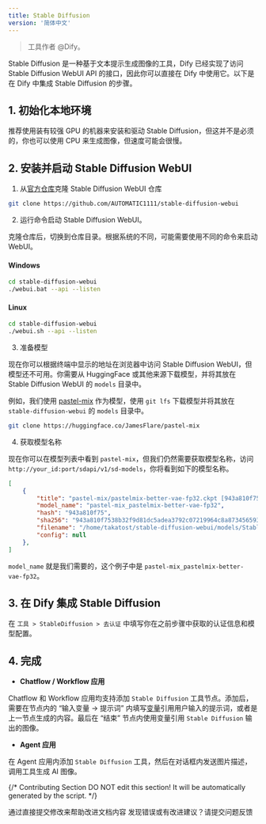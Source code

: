 ```yaml
---
title: Stable Diffusion
version: '简体中文'
---
```


> 工具作者 @Dify。

Stable Diffusion 是一种基于文本提示生成图像的工具，Dify 已经实现了访问 Stable Diffusion WebUI API 的接口，因此你可以直接在 Dify 中使用它。以下是在 Dify 中集成 Stable Diffusion 的步骤。

## 1. 初始化本地环境

推荐使用装有较强 GPU 的机器来安装和驱动 Stable Diffusion，但这并不是必须的，你也可以使用 CPU 来生成图像，但速度可能会很慢。

## 2. 安装并启动 Stable Diffusion WebUI

1. 从[官方仓库](https://github.com/AUTOMATIC1111/stable-diffusion-webui)克隆 Stable Diffusion WebUI 仓库
    
```bash
git clone https://github.com/AUTOMATIC1111/stable-diffusion-webui
```

2. 运行命令启动 Stable Diffusion WebUI。

克隆仓库后，切换到仓库目录。根据系统的不同，可能需要使用不同的命令来启动 WebUI。

#### Windows

```bash
cd stable-diffusion-webui
./webui.bat --api --listen
```

#### Linux
```bash
cd stable-diffusion-webui
./webui.sh --api --listen
```

3. 准备模型

现在你可以根据终端中显示的地址在浏览器中访问 Stable Diffusion WebUI，但模型还不可用。你需要从 HuggingFace 或其他来源下载模型，并将其放在 Stable Diffusion WebUI 的 `models` 目录中。

例如，我们使用 [pastel-mix](https://huggingface.co/JamesFlare/pastel-mix) 作为模型，使用 `git lfs` 下载模型并将其放在 `stable-diffusion-webui` 的 `models` 目录中。

```bash
git clone https://huggingface.co/JamesFlare/pastel-mix
```

4. 获取模型名称

现在你可以在模型列表中看到 `pastel-mix`，但我们仍然需要获取模型名称，访问 `http://your_id:port/sdapi/v1/sd-models`，你将看到如下的模型名称。

```json
[
    {
        "title": "pastel-mix/pastelmix-better-vae-fp32.ckpt [943a810f75]",
        "model_name": "pastel-mix_pastelmix-better-vae-fp32",
        "hash": "943a810f75",
        "sha256": "943a810f7538b32f9d81dc5adea3792c07219964c8a8734565931fcec90d762d",
        "filename": "/home/takatost/stable-diffusion-webui/models/Stable-diffusion/pastel-mix/pastelmix-better-vae-fp32.ckpt",
        "config": null
    },
]
```

`model_name` 就是我们需要的，这个例子中是 `pastel-mix_pastelmix-better-vae-fp32`。

## 3. 在 Dify 集成 Stable Diffusion

在 `工具 > StableDiffusion > 去认证` 中填写你在之前步骤中获取的认证信息和模型配置。

## 4. 完成

- **Chatflow / Workflow 应用**

Chatflow 和 Workflow 应用均支持添加 `Stable Diffusion` 工具节点。添加后，需要在节点内的 “输入变量 → 提示词” 内填写[变量](/zh-hans/user-guide/build-app/flow-app/variables)引用用户输入的提示词，或者是上一节点生成的内容。最后在 “结束” 节点内使用变量引用 `Stable Diffusion` 输出的图像。

- **Agent 应用**

在 Agent 应用内添加 `Stable Diffusion` 工具，然后在对话框内发送图片描述，调用工具生成 AI 图像。

{/*
Contributing Section
DO NOT edit this section!
It will be automatically generated by the script.
*/}

<CardGroup cols="2">
    <Card
        title="编辑此页面"
        icon="pen-to-square"
        href="https://github.com/langgenius/dify-docs/edit/main/zh-hans/guides/tools/tool-configuration/stable-diffusion.mdx"
    >
        通过直接提交修改来帮助改进文档内容
    </Card>
    <Card
        title="提交问题"
        icon="github"
        href="https://github.com/langgenius/dify-docs/issues/new?title=文档问题%3A%20e-diffus&body=%23%23%20问题描述%0A%3C%21--%20请简要描述您发现的问题%20--%3E%0A%0A%23%23%20页面链接%0Ahttps%3A%2F%2Fgithub.com%2Flanggenius%2Fdify-docs%2Fblob%2Fmain%2Fzh-hans/guides/tools/tool-configuration%2Fstable-diffusion.mdx%0A%0A%23%23%20建议修改%0A%3C%21--%20如果有具体的修改建议，请在此说明%20--%3E%0A%0A%3C%21--%20感谢您对文档质量的关注！%20--%3E"
    >
        发现错误或有改进建议？请提交问题反馈
    </Card>
</CardGroup>
